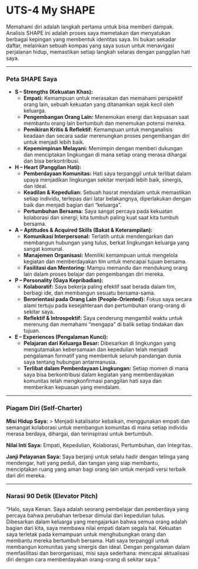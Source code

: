 # UTS-4 My SHAPE

Memahami diri adalah langkah pertama untuk bisa memberi dampak. Analisis SHAPE ini adalah proses saya memetakan dan menyatukan berbagai kepingan yang membentuk identitas saya. Ini bukan sekadar daftar, melainkan sebuah kompas yang saya susun untuk menavigasi perjalanan hidup, memastikan setiap langkah selaras dengan panggilan hati saya.

---

### Peta SHAPE Saya

* **S – Strengths (Kekuatan Khas):**
    * **Empati:** Kemampuan untuk merasakan dan memahami perspektif orang lain, sebuah kekuatan yang ditanamkan sejak kecil oleh keluarga.
    * **Pengembangan Orang Lain:** Menemukan energi dan kepuasan saat membantu orang lain bertumbuh dan menemukan potensi mereka.
    * **Pemikiran Kritis & Reflektif:** Kemampuan untuk menganalisis keadaan dan secara sadar merenungkan proses pengembangan diri untuk menjadi lebih baik.
    * **Kepemimpinan Melayani:** Memimpin dengan memberi dukungan dan menciptakan lingkungan di mana setiap orang merasa dihargai dan bisa berkontribusi.

* **H – Heart (Panggilan Hati):**
    * **Pemberdayaan Komunitas:** Hati saya terpanggil untuk terlibat dalam upaya menjadikan lingkungan sekitar menjadi lebih baik, sinergis, dan ideal.
    * **Keadilan & Kepedulian:** Sebuah hasrat mendalam untuk memastikan setiap individu, terlepas dari latar belakangnya, diperlakukan dengan baik dan menjadi bagian dari "keluarga".
    * **Pertumbuhan Bersama:** Saya sangat percaya pada kekuatan kolaborasi dan sinergi; kita tumbuh paling kuat saat kita tumbuh bersama.

* **A – Aptitudes & Acquired Skills (Bakat & Keterampilan):**
    * **Komunikasi Interpersonal:** Terlatih untuk mendengarkan dan membangun hubungan yang tulus, berkat lingkungan keluarga yang sangat komunal.
    * **Manajemen Organisasi:** Memiliki kemampuan untuk mengelola kegiatan dan memberdayakan tim untuk mencapai tujuan bersama.
    * **Fasilitasi dan Mentoring:** Mampu memandu dan mendukung orang lain dalam proses belajar dan pengembangan diri mereka.

* **P – Personality (Gaya Kepribadian):**
    * **Kolaboratif:** Saya bekerja paling efektif saat berada dalam tim, berbagi ide, dan membangun sesuatu bersama-sama.
    * **Berorientasi pada Orang Lain (People-Oriented):** Fokus saya secara alami tertuju pada kesejahteraan dan pertumbuhan orang-orang di sekitar saya.
    * **Reflektif & Introspektif:** Saya cenderung mengambil waktu untuk merenung dan memahami "mengapa" di balik setiap tindakan dan tujuan.

* **E – Experiences (Pengalaman Kunci):**
    * **Pelajaran dari Keluarga Besar:** Dibesarkan di lingkungan yang mengutamakan kebersamaan dan kepedulian telah menjadi pengalaman formatif yang membentuk seluruh pandangan dunia saya tentang hubungan antarmanusia.
    * **Terlibat dalam Pemberdayaan Lingkungan:** Setiap momen di mana saya bisa berkontribusi dalam kegiatan yang memberdayakan komunitas telah mengkonfirmasi panggilan hati saya dan memberikan kepuasan yang mendalam.

---

### Piagam Diri (Self-Charter)

**Misi Hidup Saya:**
> Menjadi katalisator kebaikan, menggunakan empati dan semangat kolaborasi untuk membangun komunitas di mana setiap individu merasa berdaya, dihargai, dan terinspirasi untuk bertumbuh.

**Nilai Inti Saya:**
 Empati, Kepedulian, Kolaborasi, Pertumbuhan, dan Integritas.

**Janji Pelayanan Saya:**
 Saya berjanji untuk selalu hadir dengan telinga yang mendengar, hati yang peduli, dan tangan yang siap membantu, menciptakan ruang yang aman bagi orang lain untuk menjadi versi terbaik dari diri mereka.

---

### Narasi 90 Detik (Elevator Pitch)

"Halo, saya Kenan. Saya adalah seorang pembelajar dan pemberdaya yang percaya bahwa perubahan terbesar dimulai dari kepedulian tulus. Dibesarkan dalam keluarga yang mengajarkan bahwa semua orang adalah bagian dari kita, saya membawa nilai empati dalam segala hal. Kekuatan saya terletak pada kemampuan untuk menghubungkan orang dan membantu mereka bertumbuh bersama. Hati saya terpanggil untuk membangun komunitas yang sinergis dan ideal. Dengan pengalaman dalam memfasilitasi dan berorganisasi, misi saya sederhana: mencapai aktualisasi diri dengan cara memberdayakan orang-orang di sekitar saya."